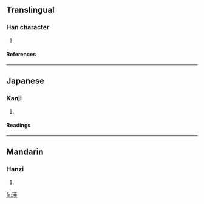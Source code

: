 ==Translingual==
===Han character===
{{Han char|rn=85|rad=水|as=08|sn=11|four=|canj=水手大手 (EQKQ)}}
# {{defn|Han|sort=水08}}
====References====
{{Han ref|kx=0629.190|dkj=17631|hdz=31637.100|uh=6DCE|ud=28110}}

----
==Japanese==
===Kanji===
{{ja-kanji|grade=|rs=水08}}
# {{defn|Japanese}} 
====Readings====
{{ja-readings|on=[[ほう]] (hō), [[ほ]] (ho), [[ふ]] (fu)|kun=[[ほう]] (hou), [[ふ]] (fu)}}

----
==Mandarin==
===Hanzi===
{{cmn-hanzi|pin=[[pěng]] (peng3)|wg=p'eng<sup>3</sup>}}
# {{defn|Mandarin}}

[[fr:淎]]